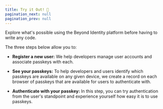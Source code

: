 ```yaml
---
title: Try it Out! 🚀 
pagination_next: null
pagination_prev: null
---
```


Explore what's possible using the Beyond Identity platform before having to write any code.

The three steps below allow you to: 

- **Register a new user:** We help developers manage user accounts and associate passkeys with each.

- **See your passkeys:** To help developers and users identify which passkeys are available on any given device, we create a record on each browser of passkeys that are available for users to authenticate with.

- **Authenticate with your passkey:** In this step, you can try authentication from the user's standpoint and experience yourself how easy it is to use passkeys.


<TryItOut />